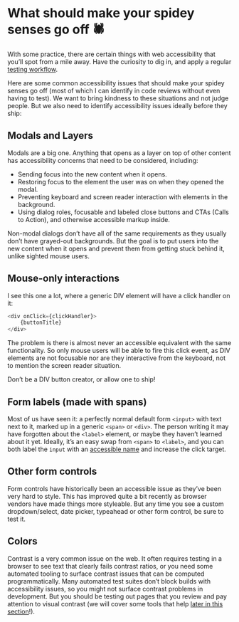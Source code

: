 # What should make your spidey senses go off 🕷️

With some practice, there are certain things with web accessibility that you’ll spot from a mile away. Have the curiosity to dig in, and apply a regular [testing workflow](/topics/accessible-uis/how-to-test-components).

Here are some common accessibility issues that should make your spidey senses go off (most of which I can identify in code reviews without even having to test). We want to bring kindness to these situations and not judge people. But we also need to identify accessibility issues ideally before they ship:

## Modals and Layers

Modals are a big one. Anything that opens as a layer on top of other content has accessibility concerns that need to be considered, including:

- Sending focus into the new content when it opens.
- Restoring focus to the element the user was on when they opened the modal.
- Preventing keyboard and screen reader interaction with elements in the background.
- Using dialog roles, focusable and labeled close buttons and CTAs (Calls to Action), and otherwise accessible markup inside.

Non-modal dialogs don’t have all of the same requirements as they usually don’t have grayed-out backgrounds. But the goal is to put users into the new content when it opens and prevent them from getting stuck behind it, unlike sighted mouse users.

## Mouse-only interactions

I see this one a lot, where a generic DIV element will have a click handler on it: 

```javascript
<div onClick={clickHandler}>
    {buttonTitle}
</div>
```
The problem is there is almost never an accessible equivalent with the same functionality. So only mouse users will be able to fire this click event, as DIV elements are not focusable nor are they interactive from the keyboard, not to mention the screen reader situation.

Don’t be a DIV button creator, or allow one to ship!

## Form labels (made with spans)

Most of us have seen it: a perfectly normal default form `<input>` with text next to it, marked up in a generic `<span>` or `<div>`. The person writing it may have forgotten about the `<label>` element, or maybe they haven’t learned about it yet. Ideally, it’s an easy swap from `<span>` to `<label>`, and you can both label the `input` with an [accessible name](/topics/accessible-naming-screen-readers/ARIA-accessible-name-computaiton) and increase the click target.

## Other form controls

Form controls have historically been an accessible issue as they’ve been very hard to style. This has improved quite a bit recently as browser vendors have made things more styleable. But any time you see a custom dropdown/select, date picker, typeahead or other form control, be sure to test it.

## Colors

Contrast is a very common issue on the web. It often requires testing in a browser to see text that clearly fails contrast ratios, or you need some automated tooling to surface contrast issues that can be computed programmatically. Many automated test suites don’t block builds with accessibility issues, so you might not surface contrast problems in development. But you should be testing out pages that you review and pay attention to visual contrast (we will cover some tools that help [later in this section](/topics/accessible-uis/how-to-test-components)!).
